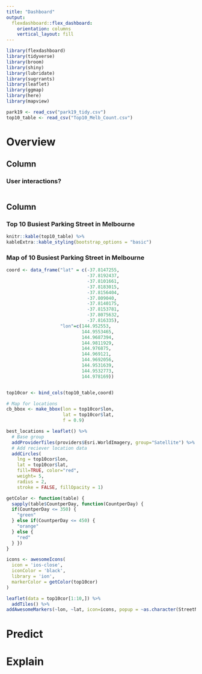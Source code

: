 ```yaml
---
title: "Dashboard"
output: 
  flexdashboard::flex_dashboard:
    orientation: columns
    vertical_layout: fill
---
```


```r
library(flexdashboard)
library(tidyverse)
library(broom)
library(shiny)
library(lubridate)
library(sugrrants)
library(leaflet)
library(ggmap)
library(here)
library(mapview)
```

```r
park19 <- read_csv("park19_tidy.csv")
top10_table <- read_csv("Top10_Melb_Count.csv")
```


Overview
===========================

Column {data-width=400}
-----------------------------------------------------------------------

### User interactions?

```r

```

Column {data-width=400}
-----------------------------------------------------------------------

### Top 10 Busiest Parking Street in Melbourne

```r
knitr::kable(top10_table) %>%
kableExtra::kable_styling(bootstrap_options = "basic")
```

### Map of 10 Busiest Parking Street in Melbourne

```r
coord <- data_frame("lat" = c(-37.8147255,
                              -37.8192437,
                              -37.8101661,
                              -37.8183015,
                              -37.8156404,
                              -37.809040,
                              -37.8140175,
                              -37.8153781,
                              -37.8075632,
                              -37.816335),
                    "lon"=c(144.952553,
                            144.9553465,
                            144.9687394,
                            144.9811929,
                            144.976875,
                            144.969121,
                            144.9692056,
                            144.9531639,
                            144.9532773,
                            144.978169))


top10cor <- bind_cols(top10_table,coord)

# Map for locations
cb_bbox <- make_bbox(lon = top10cor$lon,
                     lat = top10cor$lat,
                     f = 0.9)  

best_locations = leaflet() %>%
  # Base group
  addProviderTiles(providers$Esri.WorldImagery, group="Satellite") %>%
  # Add reciever location data
  addCircles(
    lng = top10cor$lon,
    lat = top10cor$lat, 
    fill=TRUE, color="red",
    weight= 5,
    radius = 2,
    stroke = FALSE, fillOpacity = 1)

getColor <- function(table) {
  sapply(table$CountperDay, function(CountperDay) {
  if(CountperDay <= 350) {
    "green"
  } else if(CountperDay <= 450) {
    "orange"
  } else {
    "red"
  } })
}

icons <- awesomeIcons(
  icon = 'ios-close',
  iconColor = 'black',
  library = 'ion',
  markerColor = getColor(top10cor)
) 

leaflet(data = top10cor[1:10,]) %>%
  addTiles() %>%
addAwesomeMarkers(~lon, ~lat, icon=icons, popup = ~as.character(StreetName), label=~as.character(StreetName))
```

Predict
===========================

Explain
===========================

